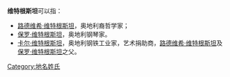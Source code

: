 '''维特根斯坦'''可以指：

* [[路德维希·维特根斯坦|路德维希·维特根斯坦]]，奥地利裔哲学家；
* [[保罗·维特根斯坦|保罗·维特根斯坦]]，奥地利钢琴家。
* [[卡尔·维特根斯坦|卡尔·维特根斯坦]]，奥地利钢铁工业家，艺术捐助商，[[路德维希·维特根斯坦|路德维希·维特根斯坦]]及[[保罗·维特根斯坦|保罗·维特根斯坦]]之父。

{{Disambig|Augustine|Cat=人名译名消歧义}}

[[Category:地名姓氏|Category:地名姓氏]]